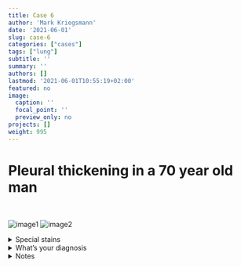 ```yaml
---
title: Case 6
author: 'Mark Kriegsmann'
date: '2021-06-01'
slug: case-6
categories: ["cases"]
tags: ["lung"]
subtitle: ''
summary: ''
authors: []
lastmod: '2021-06-01T10:55:19+02:00'
featured: no
image:
  caption: ''
  focal_point: ''
  preview_only: no
projects: []
weight: 995
---
```



# Pleural thickening in a 70 year old man
<br>


![image1](/case6/0.5x_he.png)
![image2](/case6/10x_he.png)

<details close>

<summary>Special stains</summary>
<br>

EVG

![](/case6/10x_evg.png)

</details>


<details close>

<summary>What's your diagnosis</summary>
<br>
Pleuroparenchymal Fibroelastosis (PPFE)

</details>


<details close>

<summary>Notes</summary>
<br>


**Definion:** Idiopathic form of PPFE considered a form of idiopathic interstitial pneumonia <br>
<br>
**Epidemiology and Localization:** <br> Wide age range (20-80)<br> Males and Females equally affected <br> Upper lobes predominantly affected
<br><br>
**Microscopy:** <br> Subpleural dense fibroelastosis.
<br><br>
**Therapy and Prognosis:** <br> Diverse outcome of idiopathic form, some progress rapidly and require transplantation, others show slow progression over decades. <br>  
**References:** <br>https://pubmed.ncbi.nlm.nih.gov/31425665/ <br> https://journals.sagepub.com/doi/10.1177/1479973119867945?icid=int.sj-abstract.similar-articles.2 <br> https://www.ncbi.nlm.nih.gov/pmc/articles/PMC6685112/


</details>